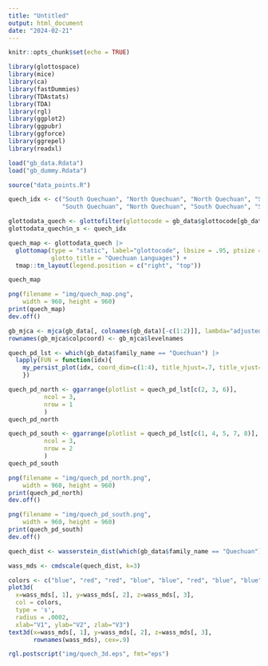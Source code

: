 ```yaml
---
title: "Untitled"
output: html_document
date: "2024-02-21"
---
```


```r
knitr::opts_chunk$set(echo = TRUE)
```

```r
library(glottospace)
library(mice)
library(ca)
library(fastDummies)
library(TDAstats)
library(TDA)
library(rgl)
library(ggplot2)
library(ggpubr)
library(ggforce)
library(ggrepel)
library(readxl)
```

```r
load("gb_data.Rdata")
load("gb_dummy.Rdata")
```

```r
source("data_points.R")
```

```r
quech_idx <- c("South Quechuan", "North Quechuan", "North Quechuan", "South Quechuan",
               "South Quechuan", "North Quechuan", "South Quechuan", "South Quechuan")

glottodata_quech <- glottofilter(glottocode = gb_data$glottocode[gb_data$family_name == "Quechuan"])
glottodata_quech$n_s <- quech_idx
```

```r
quech_map <- glottodata_quech |>
  glottomap(type = "static", label="glottocode", lbsize = .95, ptsize = .7, color="n_s", alpha = .9,
            glotto_title = "Quechuan Languages") +
  tmap::tm_layout(legend.position = c("right", "top"))

quech_map
```

```r
png(filename = "img/quech_map.png",
    width = 960, height = 960)
print(quech_map)
dev.off()
```

```r
gb_mjca <- mjca(gb_data[, colnames(gb_data)[-c(1:2)]], lambda="adjusted") # "Burt", "adjusted", "indicator"
rownames(gb_mjca$colpcoord) <- gb_mjca$levelnames
```

```r
quech_pd_lst <- which(gb_data$family_name == "Quechuan") |>
  lapply(FUN = function(idx){
    my_persist_plot(idx, coord_dim=c(1:4), title_hjust=.7, title_vjust=0.9, title_size = 16)
    })
```

```r
quech_pd_north <- ggarrange(plotlist = quech_pd_lst[c(2, 3, 6)],
          ncol = 3,
          nrow = 1
          )
quech_pd_north
```

```r
quech_pd_south <- ggarrange(plotlist = quech_pd_lst[c(1, 4, 5, 7, 8)],
          ncol = 3,
          nrow = 2
          )
quech_pd_south
```

```r
png(filename = "img/quech_pd_north.png",
    width = 960, height = 960)
print(quech_pd_north)
dev.off()
```

```r
png(filename = "img/quech_pd_south.png",
    width = 960, height = 960)
print(quech_pd_south)
dev.off()
```

```r
quech_dist <- wasserstein_dist(which(gb_data$family_name == "Quechuan"), coord_dim = 1:4, p=2, dimension=1)
```

```r
wass_mds <- cmdscale(quech_dist, k=3)
```

```r
colors <- c("blue", "red", "red", "blue", "blue", "red", "blue", "blue") 
plot3d( 
  x=wass_mds[, 1], y=wass_mds[, 2], z=wass_mds[, 3], 
  col = colors, 
  type = 's', 
  radius = .0002,
  xlab="V1", ylab="V2", zlab="V3")
text3d(x=wass_mds[, 1], y=wass_mds[, 2], z=wass_mds[, 3],
       rownames(wass_mds), cex=.9)
```


```r
rgl.postscript("img/quech_3d.eps", fmt="eps")
```






















